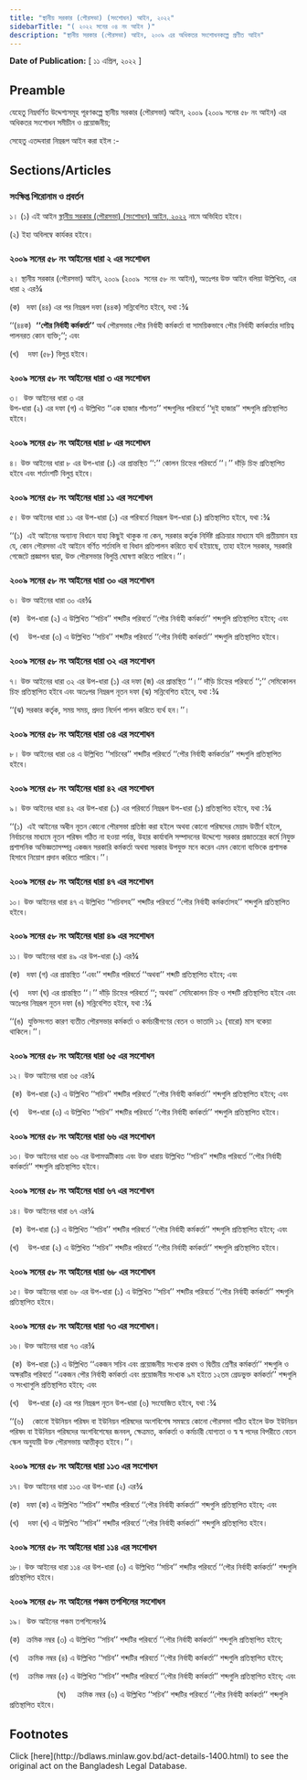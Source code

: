 ```yaml
---
title: "স্থানীয় সরকার (পৌরসভা) (সংশোধন) আইন, ২০২২"
sidebarTitle: "( ২০২২ সনের ০৪ নং আইন )"
description: "স্থানীয় সরকার (পৌরসভা) আইন, ২০০৯ এর অধিকতর সংশোধনকল্পে প্রণীত আইন"
---
```


**Date of Publication:** [ ১১ এপ্রিল, ২০২২ ]

## Preamble

যেহেতু নিম্নবর্ণিত উদ্দেশ্যসমূহ পূরণকল্পে স্থানীয় সরকার (পৌরসভা) আইন, ২০০৯ (২০০৯ সনের ৫৮ নং আইন) এর অধিকতর সংশোধন সমীচীন ও প্রয়োজনীয়;

সেহেতু এতদ্দবারা নিম্নরূপ আইন করা হইল :-

## Sections/Articles

### সংক্ষিপ্ত শিরোনাম ও প্রবর্তন

১। (১) এই আইন [স্থানীয় সরকার (পৌরসভা) (সংশোধন) আইন, ২০২২](/act-1400.html "স্থানীয় সরকার (পৌরসভা) (সংশোধন) আইন, ২০২২") নামে অভিহিত হইবে।

(২) ইহা অবিলম্বে কার্যকর হইবে।

### ২০০৯ সনের ৫৮ নং আইনের ধারা ২ এর সংশোধন

২। স্থানীয় সরকার (পৌরসভা) আইন, ২০০৯ (২০০৯  সনের ৫৮ নং আইন), অতঃপর উক্ত আইন বলিয়া উল্লিখিত, এর ধারা ২ এর¾

(ক)   দফা (৪৪) এর পর নিম্নরূপ দফা (৪৪ক) সন্নিবেশিত হইবে, যথা :¾

‘‘(৪৪ক)  **‘‘পৌর নির্বাহী কর্মকর্তা’’** অর্থ পৌরসভার পৌর নির্বাহী কর্মকর্তা বা সাময়িকভাবে পৌর নির্বাহী কর্মকর্তার দায়িত্ব পালনরত কোন ব্যক্তি;’’; এবং

(খ)    দফা (৫৮) বিলুপ্ত হইবে।

### ২০০৯ সনের ৫৮ নং আইনের ধারা ৩ এর সংশোধন

৩।  উক্ত আইনের ধারা ৩ এর  
উপ-ধারা (২) এর দফা (গ) এ উল্লিখিত ‘‘এক হাজার পাঁচশত’’ শব্দগুলির পরিবর্তে ‘‘দুই হাজার’’ শব্দগুলি প্রতিস্থাপিত হইবে।

### ২০০৯ সনের ৫৮ নং আইনের ধারা ৮ এর সংশোধন

৪। উক্ত আইনের ধারা ৮ এর উপ-ধারা (১) এর প্রান্তস্থিত ‘‘:’’ কোলন চিহ্নের পরিবর্তে ‘‘।’’ দাঁড়ি চিহ্ন প্রতিস্থাপিত হইবে এবং শর্তাংশটি বিলুপ্ত হইবে।

### ২০০৯ সনের ৫৮ নং আইনের ধারা ১১ এর সংশোধন

৫। উক্ত আইনের ধারা ১১ এর উপ-ধারা (১) এর পরিবর্তে নিম্নরূপ উপ-ধারা (১) প্রতিস্থাপিত হইবে, যথা :¾

‘‘(১)  এই আইনের অন্যান্য বিধানে যাহা কিছুই থাকুক না কেন, সরকার কর্তৃক নির্দিষ্ট প্রক্রিয়ার মাধ্যমে যদি প্রতীয়মান হয় যে, কোন পৌরসভা এই আইনে বর্ণিত শর্তাবলি বা বিধান প্রতিপালন করিতে ব্যর্থ হইয়াছে, তাহা হইলে সরকার, সরকারি গেজেটে প্রজ্ঞাপন দ্বারা, উক্ত পৌরসভার বিলুপ্তি ঘোষণা করিতে পারিবে।’’।

### ২০০৯ সনের ৫৮ নং আইনের ধারা ৩০ এর সংশোধন

৬। উক্ত আইনের ধারা ৩০ এর¾

(ক)   উপ-ধারা (২) এ উল্লিখিত ‘‘সচিব’’ শব্দটির পরিবর্তে ‘‘পৌর নির্বাহী কর্মকর্তা’’ শব্দগুলি প্রতিস্থাপিত হইবে; এবং

(খ)    উপ-ধারা (৩) এ উল্লিখিত ‘‘সচিব’’ শব্দটির পরিবর্তে ‘‘পৌর নির্বাহী কর্মকর্তা’’ শব্দগুলি প্রতিস্থাপিত হইবে।

### ২০০৯ সনের ৫৮ নং আইনের ধারা ৩২ এর সংশোধন

৭। উক্ত আইনের ধারা ৩২ এর উপ-ধারা (১) এর দফা (জ) এর প্রান্তস্থিত ‘‘।’’ দাঁড়ি চিহ্নের পরিবর্তে ‘‘;’’ সেমিকোলন চিহ্ন প্রতিস্থাপিত হইবে এবং অতঃপর নিম্নরূপ নূতন দফা (ঝ) সন্নিবেশিত হইবে, যথা :¾

‘‘(ঝ) সরকার কর্তৃক, সময় সময়, প্রদত্ত নির্দেশ পালন করিতে ব্যর্থ হন।’’।

### ২০০৯ সনের ৫৮ নং আইনের ধারা ৩৪ এর সংশোধন

৮। উক্ত আইনের ধারা ৩৪ এ উল্লিখিত ‘‘সচিবের’’ শব্দটির পরিবর্তে ‘‘পৌর নির্বাহী কর্মকর্তার’’ শব্দগুলি প্রতিস্থাপিত হইবে।

### ২০০৯ সনের ৫৮ নং আইনের ধারা ৪২ এর সংশোধন

৯। উক্ত আইনের ধারা ৪২ এর উপ-ধারা (১) এর পরিবর্তে নিম্নরূপ উপ-ধারা (১) প্রতিস্থাপিত হইবে, যথা :¾

‘‘(১)  এই আইনের অধীন নূতন কোনো পৌরসভা প্রতিষ্ঠা করা হইলে অথবা কোনো পরিষদের মেয়াদ উত্তীর্ণ হইলে, নির্বাচনের মাধ্যমে নূতন পরিষদ গঠিত না হওয়া পর্যন্ত, উহার কার্যাবলি সম্পাদনের উদ্দেশ্যে সরকার প্রজাতন্ত্রের কর্মে নিযুক্ত প্রশাসনিক অভিজ্ঞতাসম্পন্ন একজন সরকারি কর্মকর্তা অথবা সরকার উপযুক্ত মনে করেন এমন কোনো ব্যক্তিকে প্রশাসক হিসাবে নিয়োগ প্রদান করিতে পারিবে।’’।

### ২০০৯ সনের ৫৮ নং আইনের ধারা ৪৭ এর সংশোধন

১০। উক্ত আইনের ধারা ৪৭ এ উল্লিখিত ‘‘সচিবসহ’’ শব্দটির পরিবর্তে ‘‘পৌর নির্বাহী কর্মকর্তাসহ’’ শব্দগুলি প্রতিস্থাপিত হইবে।

### ২০০৯ সনের ৫৮ নং আইনের ধারা ৪৯ এর সংশোধন

১১। উক্ত আইনের ধারা ৪৯ এর উপ-ধারা (১) এর¾

(ক)   দফা (গ) এর প্রান্তস্থিত ‘‘এবং’’ শব্দটির পরিবর্তে ‘‘অথবা’’ শব্দটি প্রতিস্থাপিত হইবে; এবং

(খ)    দফা (ঘ) এর প্রান্তস্থিত ‘‘।’’ দাঁড়ি চিহ্নের পরিবর্তে ‘‘; অথবা’’ সেমিকোলন চিহ্ন ও শব্দটি প্রতিস্থাপিত হইবে এবং অতঃপর নিম্নরূপ নূতন দফা (ঙ) সন্নিবেশিত হইবে, যথা :¾

‘‘(ঙ)  যুক্তিসংগত কারণ ব্যতীত পৌরসভার কর্মকর্তা ও কর্মচারীগণের বেতন ও ভাতাদি ১২ (বারো) মাস বকেয়া থাকিলে।’’।

### ২০০৯ সনের ৫৮ নং আইনের ধারা ৬৫ এর সংশোধন

১২। উক্ত আইনের ধারা ৬৫ এর¾

 (ক)  উপ-ধারা (২) এ উল্লিখিত ‘‘সচিব’’ শব্দটির পরিবর্তে ‘‘পৌর নির্বাহী কর্মকর্তা’’ শব্দগুলি প্রতিস্থাপিত হইবে; এবং

(খ)    উপ-ধারা (৩) এ উল্লিখিত ‘‘সচিব’’ শব্দটির পরিবর্তে ‘‘পৌর নির্বাহী কর্মকর্তা’’ শব্দগুলি প্রতিস্থাপিত হইবে।

### ২০০৯ সনের ৫৮ নং আইনের ধারা ৬৬ এর সংশোধন

১৩। উক্ত আইনের ধারা ৬৬ এর উপামত্মটীকায় এবং উক্ত ধারায় উল্লিখিত ‘‘সচিব’’ শব্দটির পরিবর্তে ‘‘পৌর নির্বাহী কর্মকর্তা’’ শব্দগুলি প্রতিস্থাপিত হইবে।

### ২০০৯ সনের ৫৮ নং আইনের ধারা ৬৭ এর সংশোধন

১৪। উক্ত আইনের ধারা ৬৭ এর¾

 (ক)  উপ-ধারা (১) এ উল্লিখিত ‘‘সচিব’’ শব্দটির পরিবর্তে ‘‘পৌর নির্বাহী কর্মকর্তা’’ শব্দগুলি প্রতিস্থাপিত হইবে; এবং

(খ)    উপ-ধারা (২) এ উল্লিখিত ‘‘সচিব’’ শব্দটির পরিবর্তে ‘‘পৌর নির্বাহী কর্মকর্তা’’ শব্দগুলি প্রতিস্থাপিত হইবে।

### ২০০৯ সনের ৫৮ নং আইনের ধারা ৬৮ এর সংশোধন

১৫। উক্ত আইনের ধারা ৬৮ এর উপ-ধারা (১) এ উল্লিখিত ‘‘সচিব’’ শব্দটির পরিবর্তে ‘‘পৌর নির্বাহী কর্মকর্তা’’ শব্দগুলি প্রতিস্থাপিত হইবে।

### ২০০৯ সনের ৫৮ নং আইনের ধারা ৭৩ এর সংশোধন।

১৬। উক্ত আইনের ধারা ৭৩ এর¾

 (ক)  উপ-ধারা (১) এ উল্লিখিত ‘‘একজন সচিব এবং প্রয়োজনীয় সংখ্যক প্রথম ও দ্বিতীয় শ্রেণীর কর্মকর্তা’’ শব্দগুলি ও অক্ষরটির পরিবর্তে ‘‘একজন পৌর নির্বাহী কর্মকর্তা এবং প্রয়োজনীয় সংখ্যক ৯ম হইতে ১২তম গ্রেডভুক্ত কর্মকর্তা’’ শব্দগুলি ও সংখ্যাগুলি প্রতিস্থাপিত হইবে; এবং

(খ)    উপ-ধারা (৫) এর পর নিম্নরূপ নূতন উপ-ধারা (৬) সংযোজিত হইবে, যথা :¾

‘‘(৬)    কোনো ইউনিয়ন পরিষদ বা ইউনিয়ন পরিষদের অংশবিশেষ সমন্বয়ে কোনো পৌরসভা গঠিত হইলে উক্ত ইউনিয়ন পরিষদ বা ইউনিয়ন পরিষদের অংশবিশেষের জনবল, ক্ষেত্রমত, কর্মকর্তা ও কর্মচারী যোগ্যতা ও স্ব স্ব পদের বিপরীতে বেতন স্কেল অনুযায়ী উক্ত পৌরসভায় আত্তীকৃত হইবে।’’।

### ২০০৯ সনের ৫৮ নং আইনের ধারা ১১৩ এর সংশোধন

১৭। উক্ত আইনের ধারা ১১৩ এর উপ-ধারা (২) এর¾

(ক)   দফা (ক) এ উল্লিখিত ‘‘সচিব’’ শব্দটির পরিবর্তে ‘‘পৌর নির্বাহী কর্মকর্তা’’ শব্দগুলি প্রতিস্থাপিত হইবে; এবং

(খ)    দফা (খ) এ উল্লিখিত ‘‘সচিব’’ শব্দটির পরিবর্তে ‘‘পৌর নির্বাহী কর্মকর্তা’’ শব্দগুলি প্রতিস্থাপিত হইবে।

### ২০০৯ সনের ৫৮ নং আইনের ধারা ১১৪ এর সংশোধন

১৮। উক্ত আইনের ধারা ১১৪ এর উপ-ধারা (৩) এ উল্লিখিত ‘‘সচিব’’ শব্দটির পরিবর্তে ‘‘পৌর নির্বাহী কর্মকর্তা’’ শব্দগুলি প্রতিস্থাপিত হইবে।

### ২০০৯ সনের ৫৮ নং আইনের পঞ্চম তপশিলের সংশোধন

১৯।  উক্ত আইনের পঞ্চম তপশিলের¾

(ক)   ক্রমিক নম্বর (৩) এ উল্লিখিত ‘‘সচিব’’ শব্দটির পরিবর্তে ‘‘পৌর নির্বাহী কর্মকর্তা’’ শব্দগুলি প্রতিস্থাপিত হইবে;

(খ)    ক্রমিক নম্বর (৪) এ উল্লিখিত ‘‘সচিব’’ শব্দটির পরিবর্তে ‘‘পৌর নির্বাহী কর্মকর্তা’’ শব্দগুলি প্রতিস্থাপিত হইবে;

(গ)    ক্রমিক নম্বর (৫) এ উল্লিখিত ‘‘সচিব’’ শব্দটির পরিবর্তে ‘‘পৌর নির্বাহী কর্মকর্তা’’ শব্দগুলি প্রতিস্থাপিত হইবে; এবং

                     (ঘ)     ক্রমিক নম্বর (৬) এ উল্লিখিত ‘‘সচিব’’ শব্দটির পরিবর্তে ‘‘পৌর নির্বাহী কর্মকর্তা’’ শব্দগুলি প্রতিস্থাপিত হইবে।

## Footnotes

<Note>
  Click [here](http://bdlaws.minlaw.gov.bd/act-details-1400.html) to see the original act on the Bangladesh Legal Database.
</Note>
